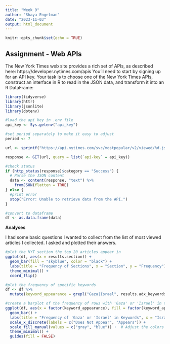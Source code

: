 ```yaml
---
title: "Week 9"
author: "Shaya Engelman"
date: "2023-11-03"
output: html_document
---
```


```r
knitr::opts_chunk$set(echo = TRUE)
```

## Assignment - Web APIs

The New York Times web site provides a rich set of APIs, as described here: https://developer.nytimes.com/apis
You’ll need to start by signing up for an API key.
Your task is to choose one of the New York Times APIs, construct an interface in R to read in the JSON data, and 
transform it into an R DataFrame:

```r
library(tidyverse)
library(httr)
library(jsonlite)
library(dotenv)
```

```r
#load the api key in .env file
api_key <- Sys.getenv("api_key")
```

```r
#set period separately to make it easy to adjust
period <- 7

url <- sprintf("https://api.nytimes.com/svc/mostpopular/v2/viewed/%d.json", period)

response <- GET(url, query = list(`api-key` = api_key))

#check status
if (http_status(response)$category == "Success") {
  # Parse the JSON content
  data <- content(response, "text") %>%
    fromJSON(flatten = TRUE)
} else {
  #print error
  stop("Error: Unable to retrieve data from the API.")
}
```

```r
#convert to dataframe
df <- as.data.frame(data)
```

**Analyses**

I had some basic questions I wanted to collect from the list of most viewed articles I collected. I asked and plotted their answers.


```r
#plot the NYT section the top 20 articles appear in
ggplot(df, aes(x = results.section)) +
  geom_bar(fill = "skyblue", color = "black") +
  labs(title = "Frequency of Sections", x = "Section", y = "Frequency") +
  theme_minimal() +
  coord_flip()
```

```r
#plot the frequency of specific keywords
df <- df %>%
  mutate(keyword_appearance = grepl("Gaza|Israel", results.adx_keywords, ignore.case = TRUE))

#create a barplot of the frequency of rows with 'Gaza' or 'Israel' in the keywords
ggplot(df, aes(x = factor(keyword_appearance), fill = factor(keyword_appearance))) +
  geom_bar() +
  labs(title = "Frequency of 'Gaza' or 'Israel' in Keywords", x = "Israel/Gaza", y = "Frequency") +
  scale_x_discrete(labels = c("Does Not Appear", "Appears")) +
  scale_fill_manual(values = c("gray", "blue")) +  # Adjust the colors as needed
  theme_minimal() +
  guides(fill = FALSE)
```


